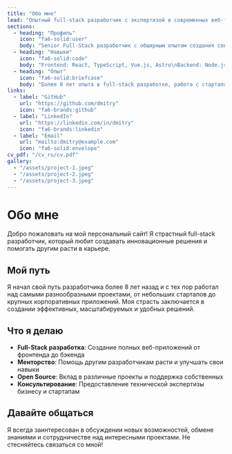 ```yaml
---
title: "Обо мне"
lead: "Опытный full-stack разработчик с экспертизой в современных веб-технологиях. Увлечен созданием эффективных, масштабируемых решений и менторством других разработчиков."
sections:
  - heading: "Профиль"
    icon: "fa6-solid:user"
    body: "Senior Full-Stack разработчик с обширным опытом создания современных веб-приложений. Специализируюсь на React, TypeScript, Node.js и облачных технологиях."
  - heading: "Навыки"
    icon: "fa6-solid:code"
    body: "Frontend: React, TypeScript, Vue.js, Astro\nBackend: Node.js, Python, PostgreSQL, MongoDB\nDevOps: Docker, AWS, Vercel, CI/CD"
  - heading: "Опыт"
    icon: "fa6-solid:briefcase"
    body: "Более 8 лет опыта в full-stack разработке, работа с стартапами и корпоративными клиентами. Руководил множеством успешных проектов от концепции до развертывания."
links:
  - label: "GitHub"
    url: "https://github.com/dmitry"
    icon: "fa6-brands:github"
  - label: "LinkedIn"
    url: "https://linkedin.com/in/dmitry"
    icon: "fa6-brands:linkedin"
  - label: "Email"
    url: "mailto:dmitry@example.com"
    icon: "fa6-solid:envelope"
cv_pdf: "/cv_ru/cv.pdf"
gallery:
  - "/assets/project-1.jpeg"
  - "/assets/project-2.jpeg"
  - "/assets/project-3.jpeg"
---
```


# Обо мне

Добро пожаловать на мой персональный сайт! Я страстный full-stack разработчик, который любит создавать инновационные решения и помогать другим расти в карьере.

## Мой путь

Я начал свой путь разработчика более 8 лет назад и с тех пор работал над самыми разнообразными проектами, от небольших стартапов до крупных корпоративных приложений. Моя страсть заключается в создании эффективных, масштабируемых и удобных решений.

## Что я делаю

- **Full-Stack разработка**: Создание полных веб-приложений от фронтенда до бэкенда
- **Менторство**: Помощь другим разработчикам расти и улучшать свои навыки
- **Open Source**: Вклад в различные проекты и поддержка собственных
- **Консультирование**: Предоставление технической экспертизы бизнесу и стартапам

## Давайте общаться

Я всегда заинтересован в обсуждении новых возможностей, обмене знаниями и сотрудничестве над интересными проектами. Не стесняйтесь связаться со мной!
